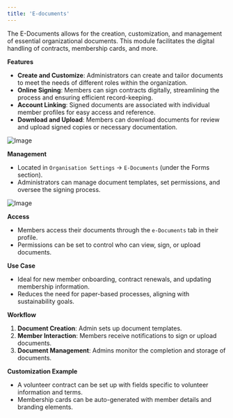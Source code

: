 ```yaml
---
title: 'E-documents'
---
```


The E-Documents allows for the creation, customization, and management of essential organizational documents. This module facilitates the digital handling of contracts, membership cards, and more.

**Features**

* **Create and Customize**: Administrators can create and tailor documents to meet the needs of different roles within the organization.
* **Online Signing**: Members can sign contracts digitally, streamlining the process and ensuring efficient record-keeping.
* **Account Linking**: Signed documents are associated with individual member profiles for easy access and reference.
* **Download and Upload**: Members can download documents for review and upload signed copies or necessary documentation.

![Image](/images/platform/Screenshot-2024-03-01-at-17.42.29.png)

**Management**

* Located in `Organisation Settings` -> `E-Documents` (under the Forms section).
* Administrators can manage document templates, set permissions, and oversee the signing process.

![Image](/images/platform/Screenshot-2024-03-01-at-17.47.52.png)

**Access**

* Members access their documents through the `e-Documents` tab in their profile.
* Permissions can be set to control who can view, sign, or upload documents.

**Use Case**

* Ideal for new member onboarding, contract renewals, and updating membership information.
* Reduces the need for paper-based processes, aligning with sustainability goals.

**Workflow**

1. **Document Creation**: Admin sets up document templates.
2. **Member Interaction**: Members receive notifications to sign or upload documents.
3. **Document Management**: Admins monitor the completion and storage of documents.

**Customization Example**

* A volunteer contract can be set up with fields specific to volunteer information and terms.
* Membership cards can be auto-generated with member details and branding elements.